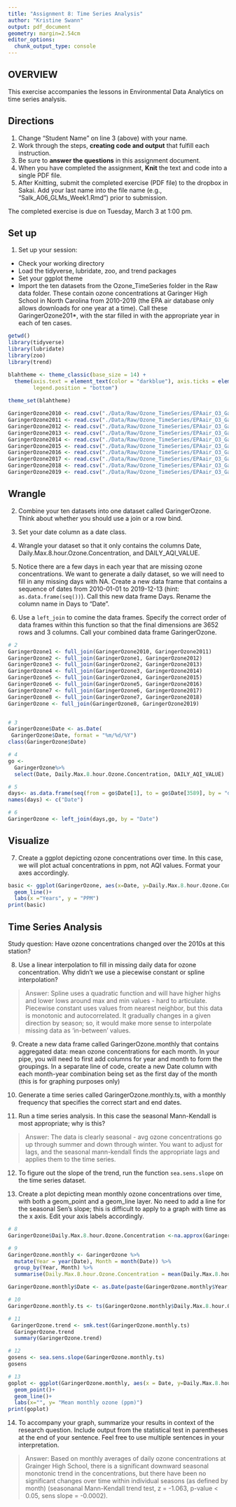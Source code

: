 ```yaml
---
title: "Assignment 8: Time Series Analysis"
author: "Kristine Swann"
output: pdf_document
geometry: margin=2.54cm
editor_options: 
  chunk_output_type: console
---
```


## OVERVIEW

This exercise accompanies the lessons in Environmental Data Analytics on time series analysis. 

## Directions
1. Change "Student Name" on line 3 (above) with your name.
3. Work through the steps, **creating code and output** that fulfill each instruction.
4. Be sure to **answer the questions** in this assignment document.
6. When you have completed the assignment, **Knit** the text and code into a single PDF file.
8. After Knitting, submit the completed exercise (PDF file) to the dropbox in Sakai. Add your last name into the file name (e.g., "Salk_A06_GLMs_Week1.Rmd") prior to submission.

The completed exercise is due on Tuesday, March 3 at 1:00 pm.

## Set up 
1. Set up your session:

* Check your working directory
* Load the tidyverse, lubridate, zoo, and trend packages
* Set your ggplot theme
* Import the ten datasets from the Ozone_TimeSeries folder in the Raw data folder. These contain ozone concentrations at Garinger High School in North Carolina from 2010-2019 (the EPA air database only allows downloads for one year at a time). Call these GaringerOzone201*, with the star filled in with the appropriate year in each of ten cases.

```r
getwd()
library(tidyverse)
library(lubridate)
library(zoo)
library(trend)

blahtheme <- theme_classic(base_size = 14) +
  theme(axis.text = element_text(color = "darkblue"), axis.ticks = element_line(colour = 'darkseagreen4', size = 2, linetype = 'dashed'), axis.ticks.length = unit(1, "cm"),
        legend.position = "bottom")
  
theme_set(blahtheme)   

GaringerOzone2010 <- read.csv("./Data/Raw/Ozone_TimeSeries/EPAair_O3_GaringerNC2010_raw.csv")
GaringerOzone2011 <- read.csv("./Data/Raw/Ozone_TimeSeries/EPAair_O3_GaringerNC2011_raw.csv")
GaringerOzone2012 <- read.csv("./Data/Raw/Ozone_TimeSeries/EPAair_O3_GaringerNC2012_raw.csv")
GaringerOzone2013 <- read.csv("./Data/Raw/Ozone_TimeSeries/EPAair_O3_GaringerNC2013_raw.csv")
GaringerOzone2014 <- read.csv("./Data/Raw/Ozone_TimeSeries/EPAair_O3_GaringerNC2014_raw.csv")
GaringerOzone2015 <- read.csv("./Data/Raw/Ozone_TimeSeries/EPAair_O3_GaringerNC2015_raw.csv")
GaringerOzone2016 <- read.csv("./Data/Raw/Ozone_TimeSeries/EPAair_O3_GaringerNC2016_raw.csv")
GaringerOzone2017 <- read.csv("./Data/Raw/Ozone_TimeSeries/EPAair_O3_GaringerNC2017_raw.csv")
GaringerOzone2018 <- read.csv("./Data/Raw/Ozone_TimeSeries/EPAair_O3_GaringerNC2018_raw.csv")
GaringerOzone2019 <- read.csv("./Data/Raw/Ozone_TimeSeries/EPAair_O3_GaringerNC2019_raw.csv")

```

## Wrangle

2. Combine your ten datasets into one dataset called GaringerOzone. Think about whether you should use a join or a row bind. 

3. Set your date column as a date class.

4. Wrangle your dataset so that it only contains the columns Date, Daily.Max.8.hour.Ozone.Concentration, and DAILY_AQI_VALUE. 

5. Notice there are a few days in each year that are missing ozone concentrations. We want to generate a daily dataset, so we will need to fill in any missing days with NA. Create a new data frame that contains a sequence of dates from 2010-01-01 to 2019-12-13 (hint: `as.data.frame(seq())`). Call this new data frame Days. Rename the column name in Days to "Date".

6. Use a `left_join` to comine the data frames. Specify the correct order of data frames within this function so that the final dimensions are 3652 rows and 3 columns. Call your combined data frame GaringerOzone. 

```r
# 2 
GaringerOzone1 <- full_join(GaringerOzone2010, GaringerOzone2011)
GaringerOzone2 <- full_join(GaringerOzone1, GaringerOzone2012)
GaringerOzone3 <- full_join(GaringerOzone2, GaringerOzone2013)
GaringerOzone4 <- full_join(GaringerOzone3, GaringerOzone2014)
GaringerOzone5 <- full_join(GaringerOzone4, GaringerOzone2015)
GaringerOzone6 <- full_join(GaringerOzone5, GaringerOzone2016)
GaringerOzone7 <- full_join(GaringerOzone6, GaringerOzone2017)
GaringerOzone8 <- full_join(GaringerOzone7, GaringerOzone2018)
GaringerOzone <- full_join(GaringerOzone8, GaringerOzone2019)


# 3
GaringerOzone$Date <- as.Date(
 GaringerOzone$Date, format = "%m/%d/%Y")
class(GaringerOzone$Date)

# 4
go <- 
  GaringerOzone%>%
  select(Date, Daily.Max.8.hour.Ozone.Concentration, DAILY_AQI_VALUE)

# 5
days<- as.data.frame(seq(from = go$Date[1], to = go$Date[3589], by = "day"))
names(days) <- c("Date")

# 6
GaringerOzone <- left_join(days,go, by = "Date")

```

## Visualize

7. Create a ggplot depicting ozone concentrations over time. In this case, we will plot actual concentrations in ppm, not AQI values. Format your axes accordingly.

```r
basic <- ggplot(GaringerOzone, aes(x=Date, y=Daily.Max.8.hour.Ozone.Concentration))+
  geom_line()+
  labs(x ="Years", y = "PPM")
print(basic)

```

## Time Series Analysis

Study question: Have ozone concentrations changed over the 2010s at this station? 

8. Use a linear interpolation to fill in missing daily data for ozone concentration. Why didn't we use a piecewise constant or spline interpolation?

> Answer: Spline uses a quadratic function and will have higher highs and lower lows around max and min values - hard to articulate. Piecewise constant uses values from nearest neighbor, but this data is monotonic and autocorrelated. It gradually changes in a given direction by season; so, it would make more sense to interpolate missing data as 'in-between' values. 

9. Create a new data frame called GaringerOzone.monthly that contains aggregated data: mean ozone concentrations for each month. In your pipe, you will need to first add columns for year and month to form the groupings. In a separate line of code, create a new Date column with each month-year combination being set as the first day of the month (this is for graphing purposes only)

10. Generate a time series called GaringerOzone.monthly.ts, with a monthly frequency that specifies the correct start and end dates. 

11. Run a time series analysis. In this case the seasonal Mann-Kendall is most appropriate; why is this?

> Answer: The data is clearly seasonal - avg ozone concentrations go up through summer and down through winter. You want to adjust for lags, and the seasonal mann-kendall finds the appropriate lags and applies them to the time series. 

12. To figure out the slope of the trend, run the function `sea.sens.slope` on the time series dataset. 

13. Create a plot depicting mean monthly ozone concentrations over time, with both a geom_point and a geom_line layer. No need to add a line for the seasonal Sen's slope; this is difficult to apply to a graph with time as the x axis. Edit your axis labels accordingly.

```r
# 8
GaringerOzone$Daily.Max.8.hour.Ozone.Concentration <-na.approx(GaringerOzone$Daily.Max.8.hour.Ozone.Concentration)

# 9
GaringerOzone.monthly <- GaringerOzone %>%
  mutate(Year = year(Date), Month = month(Date)) %>%
  group_by(Year, Month) %>%
  summarise(Daily.Max.8.hour.Ozone.Concentration = mean(Daily.Max.8.hour.Ozone.Concentration))

GaringerOzone.monthly$Date <- as.Date(paste(GaringerOzone.monthly$Year, GaringerOzone.monthly$Month, 1, sep="-"), format = "%Y-%m-%d")

# 10
GaringerOzone.monthly.ts <- ts(GaringerOzone.monthly$Daily.Max.8.hour.Ozone.Concentration, frequency = 12, start = c(2010, 01,01), end = c(2019, 12, 31))

# 11
 GaringerOzone.trend <- smk.test(GaringerOzone.monthly.ts)
  GaringerOzone.trend
  summary(GaringerOzone.trend)

# 12
gosens <- sea.sens.slope(GaringerOzone.monthly.ts)
gosens

# 13
goplot <- ggplot(GaringerOzone.monthly, aes(x = Date, y=Daily.Max.8.hour.Ozone.Concentration))+
  geom_point()+
  geom_line()+
  labs(x="", y= "Mean monthly ozone (ppm)")
print(goplot)

```

14. To accompany your graph, summarize your results in context of the research question. Include output from the statistical test in parentheses at the end of your sentence. Feel free to use multiple sentences in your interpretation.

> Answer: Based on monthly averages of daily ozone concentrations at Grainger High School, there is a significant downward seasonal monotonic trend in the concentrations, but there have been no significant changes over time within individual seasons (as defined by month) (seasonanal Mann-Kendall trend test, z = -1.063, p-value < 0.05, sens slope = -0.0002). 
